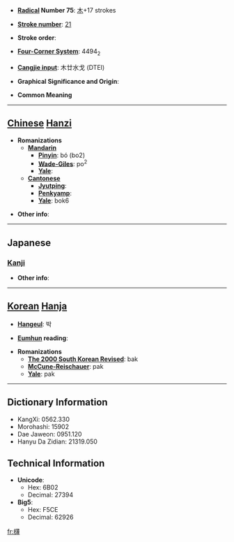 * '''[[Wiktionary:Chinese radical index| Radical]] Number 75''': [[Wiktionary:Chinese radical index 木|木]]+17 strokes

* '''[[Wiktionary:Chinese total strokes index|Stroke number]]''': [[Wiktionary:Chinese total strokes index 21|21]]

* '''Stroke order''': 

* '''[[Wiktionary:Chinese four corner index|Four-Corner System]]''': 4494<sub>2</sub>

* '''[[Wiktionary:Chinese Cangjie index|Cangjie input]]''': 木廿水戈 (DTEI)

* '''Graphical Significance and Origin''': 

* '''Common Meaning'''

----

== [[Chinese]] [[Hanzi]] ==

* '''Romanizations'''
** '''[[Mandarin]]'''
*** '''[[Pinyin]]''': bó (bo2)
*** '''[[Wade-Giles]]''': po<sup>2</sup>
*** '''[[Yale]]''': 
** '''[[Cantonese]]'''
*** '''[[Jyutping]]''':
*** '''[[Penkyamp]]''': 
*** '''[[Yale]]''': bok6

* '''Other info''': 

----

==Japanese==
===[[Kanji]]===
{{kanji|on readings=[[はく]] (haku), [[ばく]] (baku), [[へき]] (heki), [[びゃく]] (byaku)
|kun readings=[[はしら]] (hashira)
}}

* '''Other info''':  

----

== [[Korean]] [[Hanja]] ==

* '''[[Hangeul]]''': 박

* '''[[Eumhun]] reading''': 

* '''Romanizations'''
** '''[[The 2000 South Korean Revised Romanization|The 2000 South Korean Revised]]''': bak
** '''[[McCune-Reischauer]]''': pak
** '''[[Yale]]''': pak

----

== Dictionary Information ==

* KangXi: 0562.330
* Morohashi: 15902
* Dae Jaweon: 0951.120
* Hanyu Da Zidian: 21319.050

== Technical Information ==

* '''Unicode''':
** Hex: 6B02
** Decimal: 27394
* '''Big5''':
** Hex: F5CE
** Decimal: 62926

[[fr:欂]]